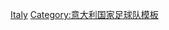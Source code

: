 {{国家队
 | name      = 1998年世界杯足球赛意大利参赛名单
 | bg        = #0066bc
 | fg        = white
 | country   = 意大利
 | flag      = Italy
 | comp link = 1998年世界杯足球赛
 | comp      = 1998年世界杯足球赛
 | p1        = [[弗朗切斯科·托尔多|-{zh-hans:托尔多;zh-hk:托度}-]]
 | p2        = [[朱塞佩·贝尔戈米|-{zh-hans:贝尔戈米;zh-hk:柏高美}-]]
 | p3        = [[保罗·马尔蒂尼|-{zh-hans:保罗·马尔蒂尼;zh-hk:保羅·馬甸尼;zh-tw:保羅·馬爾蒂尼;}-]] [[File:Captain sports.svg|10px|link=隊長 (足球)|alt=队长]]
 | p4        = [[法比奥·卡纳瓦罗|-{zh-hans:卡纳瓦罗;zh-hk:簡拿華路;zh-tw:卡納瓦羅;}-]]
 | p5        = [[亚历山德罗·科斯塔库塔|-{zh-hans:科斯塔库塔;zh-hk:哥斯達古達}-]]
 | p6        = [[亚历山德罗·内斯塔|-{zh-hans:内斯塔;zh-hk:尼斯達;zh-tw:內斯塔;}-]]
 | p7        = [[詹卢卡·佩索托|-{zh-hans:佩索托;zh-hk:比索圖;zh-tw:佩索托;}-]]
 | p8        = [[莫雷诺·托里切利|托里切利]]
 | p9        = [[德梅特里奧·阿爾貝蒂尼|-{zh-hans:阿尔贝蒂尼;zh-hk:阿伯天尼;zh-tw:阿爾貝蒂尼;}-]]
 | p10       = [[亚历山德罗·德尔·皮耶罗|-{zh-hans:德尔·皮耶罗;zh-hk:迪比亞路;zh-tw:皮耶羅;}-]]
 | p11       = [[迪诺·巴乔|-{zh-hans:迪诺·巴乔;zh-hk:甸奴·巴治奧;zh-tw:迪諾·巴吉歐;}-]]
 | p12       = [[詹盧卡·帕柳卡|-{zh-hans:帕柳卡;zh-hk:柏魯卡;zh-tw:帕柳卡;}-]]
 | p13       = [[山德罗·科伊斯|科伊斯]]
 | p14       = [[路易吉·迪比亚吉奥|-{zh-hans:迪比亚吉奥;zh-hk:迪比亞治奧;zh-tw:迪比亞吉奧;}-]]
 | p15       = [[安杰洛·迪利维奥|迪利维奥]]
 | p16       = [[罗伯托·迪马特奥|-{zh-hans:迪马特奥; zh-tw:迪馬特奧; zh-hk:迪馬堤奧;}-]]
 | p17       = [[弗朗切斯科·莫列罗|莫列罗]]
 | p18       = [[罗伯特·巴乔|-{zh-hans:罗伯特·巴乔;zh-hk:羅拔圖·巴治奧;zh-tw:羅貝托·巴吉歐;}-]]
 | p19       = [[菲利普·因扎吉|-{zh-hans:因扎吉;zh-hk:恩沙基;zh-tw:英薩吉;}-]]
 | p20       = [[恩里科·基耶萨|基耶萨]]
 | p21       = [[克里斯蒂安·维耶里|-{zh-hans:维耶里;zh-hk:韋利}-]]
 | p22       = [[詹路易吉·布冯|-{zh-hans:布冯;zh-hk:保方;zh-tw:布馮;}-]]
 | coach     = [[切萨雷·马尔蒂尼|-{zh-hans:切萨雷·马尔蒂尼; zh-hk:施薩·馬甸尼;}-]]
}}<noinclude>
[[Category:1998年世界杯足球赛参赛名单模板|Italy]]
[[Category:意大利国家足球队模板]]
</noinclude>